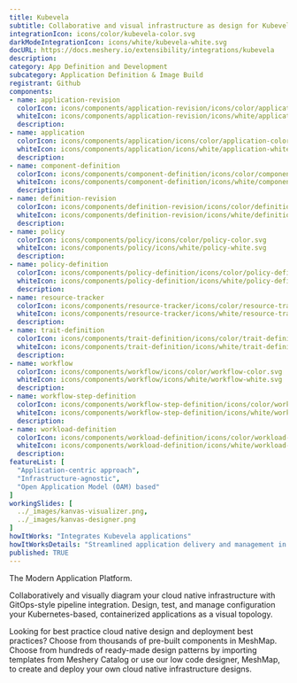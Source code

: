 ```yaml
---
title: Kubevela
subtitle: Collaborative and visual infrastructure as design for Kubevela
integrationIcon: icons/color/kubevela-color.svg
darkModeIntegrationIcon: icons/white/kubevela-white.svg
docURL: https://docs.meshery.io/extensibility/integrations/kubevela
description: 
category: App Definition and Development
subcategory: Application Definition & Image Build
registrant: Github
components: 
- name: application-revision
  colorIcon: icons/components/application-revision/icons/color/application-revision-color.svg
  whiteIcon: icons/components/application-revision/icons/white/application-revision-white.svg
  description: 
- name: application
  colorIcon: icons/components/application/icons/color/application-color.svg
  whiteIcon: icons/components/application/icons/white/application-white.svg
  description: 
- name: component-definition
  colorIcon: icons/components/component-definition/icons/color/component-definition-color.svg
  whiteIcon: icons/components/component-definition/icons/white/component-definition-white.svg
  description: 
- name: definition-revision
  colorIcon: icons/components/definition-revision/icons/color/definition-revision-color.svg
  whiteIcon: icons/components/definition-revision/icons/white/definition-revision-white.svg
  description: 
- name: policy
  colorIcon: icons/components/policy/icons/color/policy-color.svg
  whiteIcon: icons/components/policy/icons/white/policy-white.svg
  description: 
- name: policy-definition
  colorIcon: icons/components/policy-definition/icons/color/policy-definition-color.svg
  whiteIcon: icons/components/policy-definition/icons/white/policy-definition-white.svg
  description: 
- name: resource-tracker
  colorIcon: icons/components/resource-tracker/icons/color/resource-tracker-color.svg
  whiteIcon: icons/components/resource-tracker/icons/white/resource-tracker-white.svg
  description: 
- name: trait-definition
  colorIcon: icons/components/trait-definition/icons/color/trait-definition-color.svg
  whiteIcon: icons/components/trait-definition/icons/white/trait-definition-white.svg
  description: 
- name: workflow
  colorIcon: icons/components/workflow/icons/color/workflow-color.svg
  whiteIcon: icons/components/workflow/icons/white/workflow-white.svg
  description: 
- name: workflow-step-definition
  colorIcon: icons/components/workflow-step-definition/icons/color/workflow-step-definition-color.svg
  whiteIcon: icons/components/workflow-step-definition/icons/white/workflow-step-definition-white.svg
  description: 
- name: workload-definition
  colorIcon: icons/components/workload-definition/icons/color/workload-definition-color.svg
  whiteIcon: icons/components/workload-definition/icons/white/workload-definition-white.svg
  description: 
featureList: [
  "Application-centric approach",
  "Infrastructure-agnostic",
  "Open Application Model (OAM) based"
]
workingSlides: [
  ../_images/kanvas-visualizer.png,
  ../_images/kanvas-designer.png
]
howItWorks: "Integrates Kubevela applications"
howItWorksDetails: "Streamlined application delivery and management in Kubernetes"
published: TRUE
---
```

<p>
The Modern Application Platform.
</p>
<p>
    Collaboratively and visually diagram your cloud native infrastructure with GitOps-style pipeline integration. Design, test, and manage configuration your Kubernetes-based, containerized applications as a visual topology.
</p>
<p>
    Looking for best practice cloud native design and deployment best practices? Choose from thousands of pre-built components in MeshMap. Choose from hundreds of ready-made design patterns by importing templates from Meshery Catalog or use our low code designer, MeshMap, to create and deploy your own cloud native infrastructure designs.
</p>
